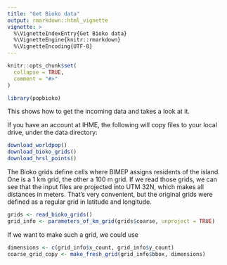 ```yaml
---
title: "Get Bioko data"
output: rmarkdown::html_vignette
vignette: >
  %\VignetteIndexEntry{Get Bioko data}
  %\VignetteEngine{knitr::rmarkdown}
  %\VignetteEncoding{UTF-8}
---
```


```r
knitr::opts_chunk$set(
  collapse = TRUE,
  comment = "#>"
)
```

```r
library(popbioko)
```

This shows how to get the incoming data and takes a look at it.

If you have an account at IHME, the following will copy files to
your local drive, under the data directory:
```r
download_worldpop()
download_bioko_grids()
download_hrsl_points()
```

The Bioko grids define cells where BIMEP assigns residents of
the island. One is a 1 km grid, the other a 100 m grid.
If we read those grids, we can see that the input files
are projected into UTM 32N, which makes all distances in meters.
That's very convenient, but the original grids were defined as
a regular grid in latitude and longitude.
```r
grids <- read_bioko_grids()
grid_info <- parameters_of_km_grid(grids$coarse, unproject = TRUE)
```
If we want to make such a grid, we could use
```r
dimensions <- c(grid_info$x_count, grid_info$y_count)
coarse_grid_copy <- make_fresh_grid(grid_info$bbox, dimensions)
```
